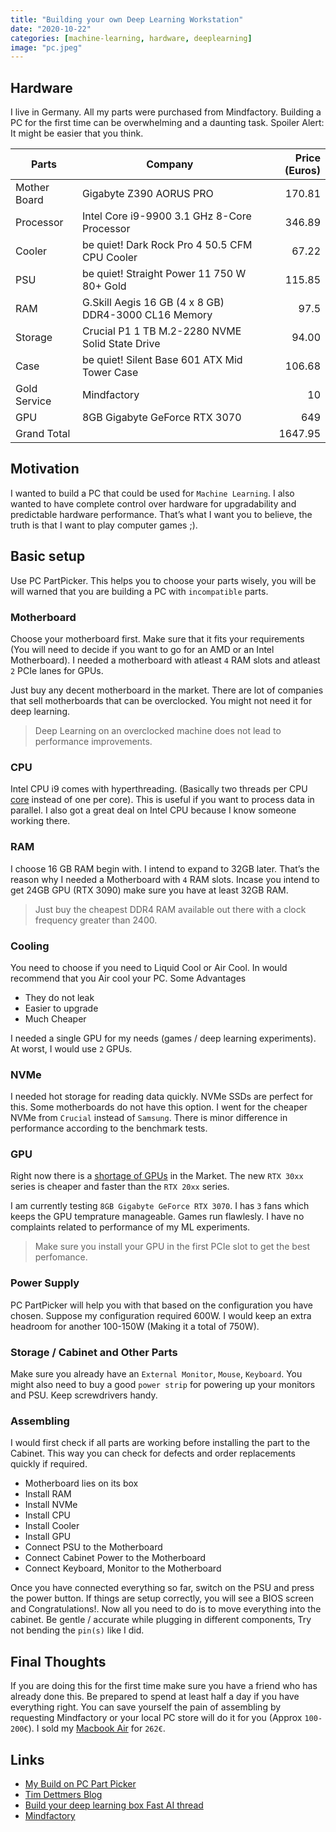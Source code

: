 ```yaml
---
title: "Building your own Deep Learning Workstation"
date: "2020-10-22"
categories: [machine-learning, hardware, deeplearning]
image: "pc.jpeg"
---
```


## Hardware
I live in Germany. All my parts were purchased from Mindfactory. Building a PC for the first time can be overwhelming and a daunting task. Spoiler Alert: It might be easier that you think.

| Parts | Company | Price (Euros)
--- | --- | ---:
Mother Board | Gigabyte Z390 AORUS PRO | 170.81
Processor | Intel Core i9-9900 3.1 GHz 8-Core Processor | 346.89
Cooler | be quiet! Dark Rock Pro 4 50.5 CFM CPU Cooler | 67.22
PSU | be quiet! Straight Power 11 750 W 80+ Gold | 115.85
RAM | G.Skill Aegis 16 GB (4 x 8 GB) DDR4-3000 CL16 Memory | 97.5
Storage | 	Crucial P1 1 TB M.2-2280 NVME Solid State Drive | 94.00
Case | 	be quiet! Silent Base 601 ATX Mid Tower Case | 106.68
Gold Service | Mindfactory | 10
GPU | 8GB Gigabyte GeForce RTX 3070  | 649
Grand Total| | 1647.95

## Motivation
I wanted to build a PC that could be used for `Machine Learning`. I also wanted to have complete control over hardware for upgradability and predictable hardware performance. That's what I want you to believe, the truth is that I want to play computer games ;).

## Basic setup
Use PC PartPicker. This helps you to choose your parts wisely, you will be will warned that you are building a PC with `incompatible` parts.

### Motherboard
Choose your motherboard first. Make sure that it fits your requirements (You will need to decide if you want to go for an AMD or an Intel Motherboard). I needed a motherboard with atleast `4` RAM slots and atleast `2` PCIe lanes for GPUs. 

Just buy any decent motherboard in the market. There are lot of companies that sell motherboards that can be overclocked. You might not need it for deep learning.

> Deep Learning on an overclocked machine does not lead to performance improvements.

### CPU
Intel CPU i9 comes with hyperthreading. (Basically two threads per CPU [core](https://www.intel.com/content/www/us/en/products/processors/core/i9-processors/i9-9900.html) instead of one per core). This is useful if you want to process data in parallel. I also got a great deal on Intel CPU because I know someone working there.

### RAM
I choose 16 GB RAM begin with. I intend to expand to 32GB later. That's the reason why I needed a Motherboard with `4` RAM slots. Incase you intend to get 24GB GPU (RTX 3090) make sure you have at least 32GB RAM.

> Just buy the cheapest DDR4 RAM available out there with a clock frequency greater than 2400.

### Cooling
You need to choose if you need to Liquid Cool or Air Cool. In would recommend that you Air cool your PC. Some Advantages

- They do not leak
- Easier to upgrade
- Much Cheaper

I needed a single GPU for my needs (games / deep learning experiments). At worst, I would use `2` GPUs.

### NVMe
I needed hot storage for reading data quickly. NVMe SSDs are perfect for this. Some motherboards do not have this option. I went for the cheaper NVMe from `Crucial` instead of `Samsung`. There is minor difference in performance according to the benchmark tests.

### GPU
Right now there is a [shortage of GPUs](https://hothardware.com/news/nvidia-posts-expanded-qa-following-geforce-rtx-3080-launch-fiasco) in the Market. The new `RTX 30xx` series is cheaper and faster than the `RTX 20xx` series. 

I am currently testing `8GB Gigabyte GeForce RTX 3070`. I has `3` fans which keeps the GPU temprature manageable. Games run flawlesly. I have no complaints related to performance of my ML experiments. 

> Make sure you install your GPU in the first PCIe slot to get the best perfomance.

### Power Supply
PC PartPicker will help you with that based on the configuration you have chosen. Suppose my configuration required 600W. I would keep an extra headroom for another 100-150W (Making it a total of 750W).

### Storage / Cabinet and Other Parts
Make sure you already have an `External Monitor`, `Mouse`, `Keyboard`. You might also need to buy a good `power strip` for powering up your monitors and PSU. Keep screwdrivers handy.

### Assembling
I would first check if all parts are working before installing the part to the Cabinet. This way you can check for defects and order replacements quickly if required.

- Motherboard lies on its box
- Install RAM
- Install NVMe
- Install CPU
- Install Cooler
- Install GPU
- Connect PSU to the Motherboard
- Connect Cabinet Power to the Motherboard
- Connect Keyboard, Monitor to the Motherboard

Once you have connected everything so far, switch on the PSU and press the power button. If things are setup correctly, you will see a BIOS screen and Congratulations!. Now all you need to do is to move everything into the cabinet. Be gentle / accurate while plugging in different components, Try not bending the `pin(s)` like I did.

## Final Thoughts
If you are doing this for the first time make sure you have a friend who has already done this. Be prepared to spend at least half a day if you have everything right. You can save yourself the pain of assembling by requesting Mindfactory or your local PC store will do it for you (Approx `100-200€`). I sold my [Macbook Air](mresell.de) for `262€`.

## Links
- [My Build on PC Part Picker](https://pcpartpicker.com/list/3WFqsX)
- [Tim Dettmers Blog](https://timdettmers.com/2020/09/07/which-gpu-for-deep-learning/)
- [Build your deep learning box Fast AI thread](https://forums.fast.ai/t/build-your-deep-learning-box-wiki-thread/13536/155)
- [Mindfactory](https://www.mindfactory.de/)